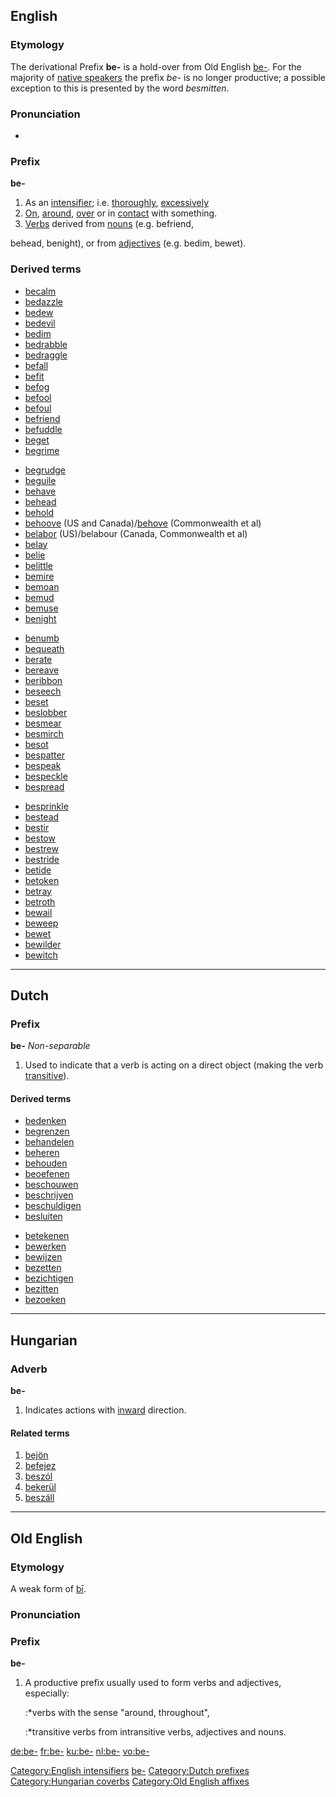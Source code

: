 {{see|be|Be|bè|bé|bê|bee|bée}}
{{wikipedia}}
==English==

===Etymology===
The derivational Prefix '''be-''' is a hold-over
from Old English [[be-#Old English|be-]]. For the majority of [[native speaker]]s the prefix ''be-'' is no longer productive; a possible exception to this is presented by the word ''besmitten''.

===Pronunciation===
* {{IPA|/bɪ/}}

===Prefix===
'''be-'''

# As an [[intensifier]]; i.e. [[thoroughly]], [[excessively]]
# [[on|On]], [[around]], [[over]] or in [[contact]] with something.
# [[verb|Verbs]] derived from [[nouns]] (e.g. befriend,
behead, benight), or from [[adjectives]] (e.g. bedim, bewet).

===Derived terms===
{{top4}}
*[[becalm]]
*[[bedazzle]]
*[[bedew]]
*[[bedevil]]
*[[bedim]]
*[[bedrabble]]
*[[bedraggle]]
*[[befall]]
*[[befit]]
*[[befog]]
*[[befool]]
*[[befoul]]
*[[befriend]]
*[[befuddle]]
*[[beget]]
*[[begrime]]
{{mid4}}
*[[begrudge]]
*[[beguile]]
*[[behave]]
*[[behead]]
*[[behold]]
*[[behoove]] (US and Canada)/[[behove]] (Commonwealth et al) 
*[[belabor]] (US)/belabour (Canada, Commonwealth et al)
*[[belay]]
*[[belie]]
*[[belittle]]
*[[bemire]]
*[[bemoan]]
*[[bemud]]
*[[bemuse]]
*[[benight]]
{{mid4}}
*[[benumb]]
*[[bequeath]]
*[[berate]]
*[[bereave]]
*[[beribbon]]
*[[beseech]]
*[[beset]]
*[[beslobber]]
*[[besmear]]
*[[besmirch]]
*[[besot]]
*[[bespatter]]
*[[bespeak]]
*[[bespeckle]]
*[[bespread]]
{{mid4}}
*[[besprinkle]]
*[[bestead]]
*[[bestir]]
*[[bestow]]
*[[bestrew]]
*[[bestride]]
*[[betide]]
*[[betoken]]
*[[betray]]
*[[betroth]]
*[[bewail]]
*[[beweep]]
*[[bewet]]
*[[bewilder]]
*[[bewitch]]
{{bottom}}

[[Category:English intensifiers]]
[[Category:English prefixes|be-]]
----

==Dutch==

===Prefix===
'''be-'''  ''Non-separable''

# Used to indicate that a verb is acting on a direct object (making the verb [[transitive]]).

====Derived terms====
{{top4}}
* [[bedenken]]
* [[begrenzen]]
* [[behandelen]]
* [[beheren]]
* [[behouden]]
* [[beoefenen]]
* [[beschouwen]]
* [[beschrijven]]
* [[beschuldigen]]
* [[besluiten]]
{{mid4}}
* [[betekenen]]
* [[bewerken]]
* [[bewijzen]]
* [[bezetten]]
* [[bezichtigen]]
* [[bezitten]]
* [[bezoeken]]
{{bottom}}

[[Category:Dutch prefixes]]

----

==Hungarian==

===Adverb===
'''be-'''

# Indicates actions with [[inward]] direction.

====Related terms====
# [[bejön]]
# [[befejez]]
# [[beszól]]
# [[bekerül]]
# [[beszáll]]

[[Category:Hungarian coverbs]]

----

==Old English==

===Etymology===
A weak form of [[bi|bī]].

===Pronunciation===
{{IPA|/be/}}

===Prefix===
'''be-'''

# A productive prefix usually used to form verbs and adjectives, especially:
#:*verbs with the sense "around, throughout",
#:*transitive verbs from intransitive verbs, adjectives and nouns.

[[Category:Old English affixes]]

[[de:be-]]
[[fr:be-]]
[[ku:be-]]
[[nl:be-]]
[[vo:be-]]